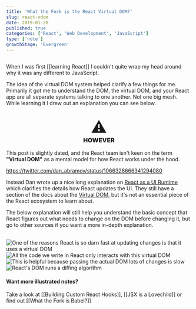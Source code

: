 ```yaml
---
title: 'What the Fork is the React Virtual DOM?'
slug: react-vdom
date: 2019-01-20
published: true
categories: ['React', 'Web Development', 'JavaScript']
type: ['note']
growthStage: 'Evergreen'
---
```



<Image alt="" src="https://res.cloudinary.com/dg3gyk0gu/image/upload/c_scale,w_400/v1592834724/maggieappleton.com/egghead-course-notes/react-vdom/thumb_2x.png" />

<br />

When I was first [[learning React]] I couldn't quite wrap my head around why it was any different to JavaScript.

The idea of the virtual DOM system helped clarify a few things for me. Primarily it got me to understand the DOM, the virtual DOM, and your React app are all separate systems talking to one another. Not one big mesh. While learning it I drew out an explanation you can see below.

<br />

<SimpleCard>

<p aria-role="image" style="margin: 0 auto; text-align: center;font-size: 3em">⚠️</p>

<h3 style="text-align: center; margin-top: 0; font-weight: 800;"> HOWEVER </h3>

This post is slightly dated, and the React team isn't keen on the term **"Virtual DOM"** as a mental model for how React works under the hood.

https://twitter.com/dan_abramov/status/1066328666341294080

Instead Dan wrote up a nice long explanation on [React as a UI Runtime](https://overreacted.io/react-as-a-ui-runtime/) which clarifies the details how React updates the UI. They still have a section of the docs about the [Virtual DOM](https://reactjs.org/docs/faq-internals.html), but it's not an essential piece of the React ecosystem to learn about.

The below explanation will still help you understand the basic concept that React figures out what needs to change on the DOM before changing it, but go to other sources if you want a more in-depth explanation.

<br />

</SimpleCard>


<Image alt="One of the reasons React is so darn fast at updating changes  is that it uses a virtual DOM" src="https://res.cloudinary.com/dg3gyk0gu/image/upload/v1592262854/maggieappleton.com/egghead-course-notes/react-vdom/ReactVDom_1_2x.png" />

<Image alt="All the code we write in React only interacts with this virtual DOM" src="https://res.cloudinary.com/dg3gyk0gu/image/upload/v1592262852/maggieappleton.com/egghead-course-notes/react-vdom/ReactVDom_2_2x.png" />

<Image alt="This is helpful because passing the actual DOM lots of changes is slow" src="https://res.cloudinary.com/dg3gyk0gu/image/upload/v1592262852/maggieappleton.com/egghead-course-notes/react-vdom/ReactVDom_3_2x.png" />

<Image alt="React's DOM runs a diffing algorithm" src="https://res.cloudinary.com/dg3gyk0gu/image/upload/v1592262854/maggieappleton.com/egghead-course-notes/react-vdom/ReactVDom_4_2x.png" />

#### Want more illustrated notes?

Take a look at [[Building Custom React Hooks]], [[JSX is a Lovechild]] or find out [[What the Fork is Babel?]]